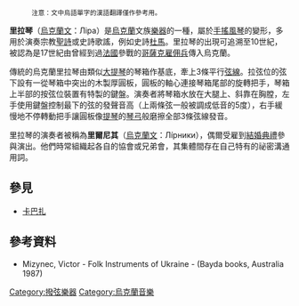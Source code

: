 {{otheruses|subject=傳入烏克蘭文化的里拉琴|other=起源於希臘文化的同名樂器|里拉琴}}

:<small>注意：文中烏語單字的漢語翻譯僅作參考用。</small>

'''里拉琴'''（[[烏克蘭文|烏克蘭文]]：Ліра）是[[烏克蘭|烏克蘭]]文族[[樂器|樂器]]的一種，屬於[[手搖風琴|手搖風琴]]的變形，多用於演奏宗教[[聖詩|聖詩]]或史詩歌謠，例如史詩[[杜馬_(史詩)|杜馬]]。里拉琴的出現可追溯至10世紀，被認為是17世紀由曾經到過[[法國|法國]]參戰的[[哥薩克|哥薩克]][[雇佣兵|雇佣兵]]傳入烏克蘭。

傳統的烏克蘭里拉琴由類似[[大提琴|大提琴]]的琴箱作基底，牽上3條平行[[弦線|弦線]]。拉弦位的弦下設有一從琴箱中突出的木製厚圓板，圓板的軸心連接琴箱尾部的旋轉把手，琴箱上半部的按弦位裝置有特製的鍵盤。演奏者將琴箱水放在大腿上、斜靠在胸膛，左手使用鍵盤控制最下的弦的發聲音高（上兩條弦一般被調成低音的5度），右手緩慢地不停轉動把手讓圓板像[[提琴|提琴]]的[[琴弓|琴弓]]般磨擦全部3條弦線發音。

里拉琴的演奏者被稱為'''里爾尼其'''（[[烏克蘭文|烏克蘭文]]：Лі́рники），偶爾受雇到[[結婚典禮|結婚典禮]]參與演出。他們時常組織起各自的協會或兄弟會，其集體間存在自己特有的祕密溝通用詞。

== 參見 ==
* [[卡巴扎|卡巴扎]]

== 參考資料 ==
*Mizynec, Victor - Folk Instruments of Ukraine - (Bayda books, Australia 1987)

[[Category:撥弦樂器|Category:撥弦樂器]]
[[Category:烏克蘭音樂|Category:烏克蘭音樂]]
